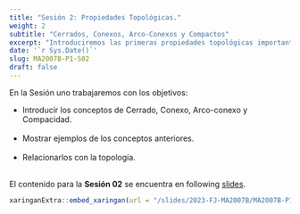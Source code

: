 ```yaml
---
title: "Sesión 2: Propiedades Topológicas."
weight: 2
subtitle: "Cerrados, Conexos, Arco-Conexos y Compactos"
excerpt: "Introduciremos las primeras propiedades topológicas importantes para nuestro curso."
date: '`r Sys.Date()`'
slug: MA2007B-P1-S02
draft: false
---
```


En la Sesión uno trabajaremos con los objetivos: 

* Introducir los conceptos de Cerrado, Conexo, Arco-conexo y Compacidad. <br/><br/>
* Mostrar ejemplos de los conceptos anteriores. <br/><br/>
* Relacionarlos con la topología. <br/><br/>

El contenido para la **Sesión 02** se encuentra en following [slides](/slides/2023-FJ-MA2007B/MA2007B-P1-S02).

```r
xaringanExtra::embed_xaringan(url = "/slides/2023-FJ-MA2007B/MA2007B-P1-S02", ratio = "4:3")
```
